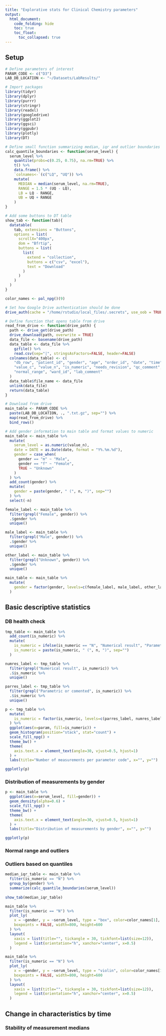 ```yaml
---
title: "Explorative stats for Clinical Chemistry parameters"
output: 
  html_document:
    code_folding: hide
    toc: true
    toc_float:
      toc_collapsed: true
---
```


## Setup

```r
# Define parameters of interest
PARAM_CODE <- c("D3")
LAB_DB_LOCATION <- "~/Datasets/LabResults/"
```

```r
# Import packages
library(tidyr)
library(dplyr)
library(purrr)
library(stringr)
library(readxl)
library(googledrive)
library(ggplot2)
library(ggsci)
library(ggpubr)
library(plotly)
library(DT)
```

```r
# Define small function summarizing median, iqr and outlier boundaries
calc_quantile_boundaries <- function(serum_level) {
  serum_level %>%
    quantile(probs=c(0.25, 0.75), na.rm=TRUE) %>%
    t() %>%
    data.frame() %>%
    `colnames<-`(c("LQ", "UQ")) %>%
    mutate(
      MEDIAN = median(serum_level, na.rm=TRUE),
      RANGE = 1.5 * (UQ - LQ),
      LB = LQ - RANGE,
      UB = UQ + RANGE
    )
}
```

```r
# Add some buttons to DT table
show_tab <- function(tab){
  datatable(
    tab, extensions = "Buttons",
    options = list(
      scrollX="400px",
      dom = "Bfrtip",
      buttons = list(
        list(
          extend = "collection",
          buttons = c("csv", "excel"),
          text = "Download"
        )
      )
    )
  )
}

color_names <- pal_npg()(9)
```

```r
# Set how Google Drive authentication should be done
drive_auth(cache = "/home/rstudio/local_files/.secrets", use_oob = TRUE)
```

```r
# Define function that opens table from drive
read_from_drive <- function(drive_path) {
  path <- drive_get(drive_path)
  drive_download(path, overwrite = TRUE)
  data_file <- basename(drive_path)
  data_table <- data_file %>%
    gzfile() %>%
    read.csv(sep="|", stringsAsFactors=FALSE, header=FALSE)
  colnames(data_table) <- c(
    "db_row", "patient_id", "gender", "age", "order_id", "date", "time", "param",
    "value_c", "value_n", "is_numeric", "needs_revision", "qc_comment", "instrument", "unit",
    "normal_range", "ward_id", "lab_comment"
  )
  data_table$file_name <- data_file
  unlink(data_file)
  return(data_table)
}

```

```r
# Download from drive
main_table <- PARAM_CODE %>%
  paste(LAB_DB_LOCATION, ., ".txt.gz", sep="") %>%
  map(read_from_drive) %>%
  bind_rows()
```

```r
# Add gender information to main table and format values to numeric
main_table <- main_table %>%
  mutate(
    serum_level = as.numeric(value_n),
    date = DATE = as.Date(date, format = "Y%.%m.%d"),
    gender = case_when(
      gender == "m" ~ "Male",
      gender == "f" ~ "Female",
      TRUE ~ "Unknown"
    )
  ) %>%
  add_count(gender) %>%
  mutate(
    gender = paste(gender, " (", n, ")", sep="")
  ) %>%
  select(-n)

female_label <- main_table %>%
  filter(grepl("Female", gender)) %>%
  .$gender %>%
  unique()

male_label <- main_table %>%
  filter(grepl("Male", gender)) %>%
  .$gender %>%
  unique()

other_label <- main_table %>%
  filter(grepl("Unknown", gender)) %>%
  .$gender %>%
  unique()

main_table <- main_table %>%
  mutate(
    gender = factor(gender, levels=c(female_label, male_label, other_label))
  )
```

## Basic descriptive statistics

### DB health check

```r
tmp_table <- main_table %>%
  add_count(is_numeric) %>%
  mutate(
    is_numeric = ifelse(is_numeric == "N", "Numerical result", "Parametric or comented"),
    is_numeric = paste(is_numeric, " (", n, ")", sep="")
  )

numres_label <- tmp_table %>%
  filter(grepl("Numerical result", is_numeric)) %>%
  .$is_numeric %>%
  unique()

parres_label <- tmp_table %>%
  filter(grepl("Parametric or comented", is_numeric)) %>%
  .$is_numeric %>%
  unique()

p <- tmp_table %>%
  mutate(
    is_numeric = factor(is_numeric, levels=c(parres_label, numres_label))
  ) %>%
  ggplot(aes(x=param, fill=is_numeric)) + 
  geom_histogram(position="stack", stat="count") +
  scale_fill_npg() +
  theme_bw() +
  theme(
    axis.text.x = element_text(angle=30, vjust=0.5, hjust=1)
  ) +
  labs(title="Number of measurements per parameter code", x="", y="")

ggplotly(p)
```

### Distribution of measurements by gender




```r
p <- main_table %>%
  ggplot(aes(x=serum_level, fill=gender)) + 
  geom_density(alpha=0.6) +
  scale_fill_npg() +
  theme_bw() +
  theme(
    axis.text.x = element_text(angle=30, vjust=0.5, hjust=1)
  ) +
  labs(title="Distribution of measurements by gender", x="", y="")

ggplotly(p)
```

### Normal range and outliers

### Outliers based on quantiles

```r
median_iqr_table <- main_table %>%
  filter(is_numeric == "N") %>%
  group_by(gender) %>%
  summarize(calc_quantile_boundaries(serum_level))
         
show_tab(median_iqr_table)
```

```r
main_table %>%
  filter(is_numeric == "N") %>%
  plot_ly(
    x = ~gender, y = ~serum_level, type = "box", color=color_names[1],
    boxpoints = FALSE, width=800, height=600
  ) %>%
  layout(
    xaxis = list(title="", tickangle = 30, tickfont=list(size=12)),
    legend = list(orientation="h", xanchor="center", x=0.5)
  )
```

```r
main_table %>%
  filter(is_numeric == "N") %>%
  plot_ly(
    x = ~gender, y = ~serum_level, type = "violin", color=color_names[1],
    boxpoints = FALSE, width=800, height=600
  ) %>%
  layout(
    xaxis = list(title="", tickangle = 30, tickfont=list(size=12)),
    legend = list(orientation="h", xanchor="center", x=0.5)
  )
```

## Change in characteristics by time

### Stability of measurement medians


